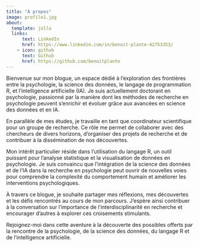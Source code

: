 ```yaml
---
title: "À propos"
image: profile1.jpg
about:
  template: jolla
  links:
      text: LinkedIn
      href: https://www.linkedin.com/in/benoit-plante-42753353/
    - icon: github
      text: Github
      href: https://github.com/benoitplante
---
```


Bienvenue sur mon blogue, un espace dédié à l'exploration des frontières entre la psychologie, la science des données, le langage de programmation R, et l'intelligence artificielle (IA). Je suis actuellement doctorant en psychologie, passionné par la manière dont les méthodes de recherche en psychologie peuvent s'enrichir et évoluer grâce aux avancées en science des données et en IA.

En parallèle de mes études, je travaille en tant que coordinateur scientifique pour un groupe de recherche. Ce rôle me permet de collaborer avec des chercheurs de divers horizons, d'organiser des projets de recherche et de contribuer à la dissémination de nos découvertes.

Mon intérêt particulier réside dans l'utilisation du langage R, un outil puissant pour l'analyse statistique et la visualisation de données en psychologie. Je suis convaincu que l'intégration de la science des données et de l'IA dans la recherche en psychologie peut ouvrir de nouvelles voies pour comprendre la complexité du comportement humain et améliorer les interventions psychologiques.

À travers ce blogue, je souhaite partager mes réflexions, mes découvertes et les défis rencontrés au cours de mon parcours. J'espère ainsi contribuer à la conversation sur l'importance de l'interdisciplinarité en recherche et encourager d'autres à explorer ces croisements stimulants.

Rejoignez-moi dans cette aventure à la découverte des possibles offerts par la rencontre de la psychologie, de la science des données, du langage R et de l'intelligence artificielle.

